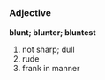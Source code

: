=={{en}}==
===Adjective===
'''blunt; blunter; bluntest'''
# not sharp; dull
# rude
# frank in manner